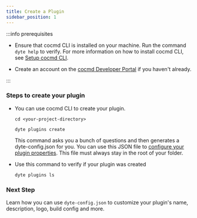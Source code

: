 ```yaml
---
title: Create a Plugin
sidebar_position: 1
---
```


:::info prerequisites

- Ensure that cocmd CLI is installed on your machine. Run the command `dyte help`
  to verify. For more information on how to install cocmd CLI, see
  [Setup cocmd CLI](https://docs.cocmd.ai/cli).

- Create an account on the [cocmd Developer Portal](https://dev.cocmd.ai) if you
  haven't already.

:::

### Steps to create your plugin

- You can use cocmd CLI to create your plugin.

  ```shell
  cd <your-project-directory>
  ```

  ```shell
  dyte plugins create
  ```

  This command asks you a bunch of questions and then generates a
  dyte-config.json for you. You can use this JSON file to
  [configure your plugin properties](/plugin-sdk/setup/customize). This file
  must always stay in the root of your folder.

- Use this command to verify if your plugin was created

  ```shell
  dyte plugins ls
  ```

### Next Step

Learn how you can use `dyte-config.json` to customize your plugin's name,
description, logo, build config and more.
